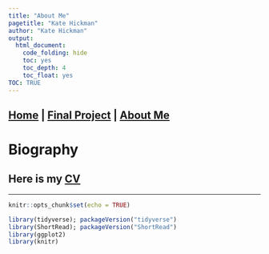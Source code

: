 ```yaml
---
title: "About Me"
pagetitle: "Kate Hickman"
author: "Kate Hickman"
output:
  html_document:
    code_folding: hide
    toc: yes
    toc_depth: 4
    toc_float: yes
TOC: TRUE
---
```


## [Home](https://kjehickman.github.io/) | [Final Project](https://kjehickman.github.io/Final_Project/Final_Project.html) | [About Me](https://kjehickman.github.io/About_Me/About_me.html)

# Biography

## Here is my [CV](https://drive.google.com/file/d/1kuujyhbvnKYzkNyOZTKr0C7sR4vQQy4q/view?usp=sharing)

---

```r
knitr::opts_chunk$set(echo = TRUE)
```


```r
library(tidyverse); packageVersion("tidyverse")
library(ShortRead); packageVersion("ShortRead")
library(ggplot2)
library(knitr)
```


